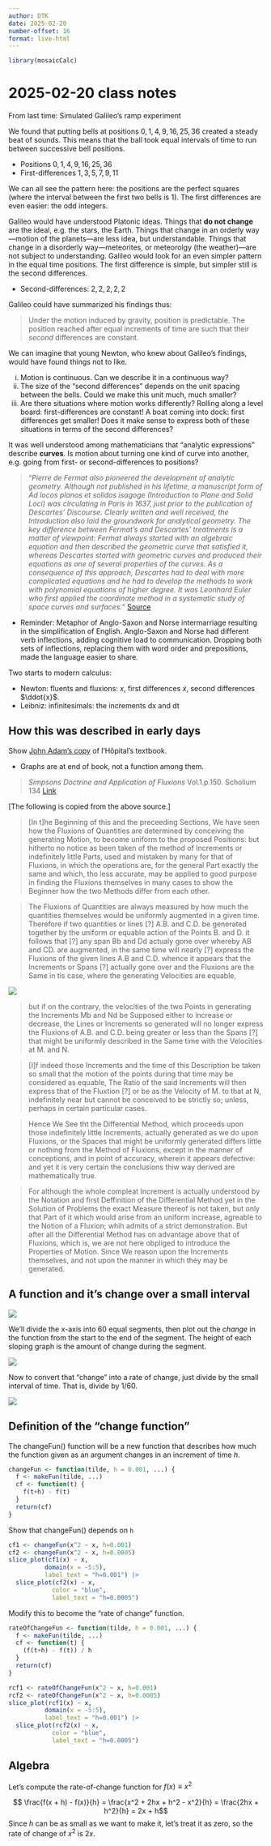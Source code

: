 ```yaml
---
author: DTK
date: 2025-02-20
number-offset: 16
format: live-html
---
```


```r
library(mosaicCalc)
```

# 2025-02-20 class notes

From last time: Simulated Galileo's ramp experiment

We found that putting bells at positions $0, 1, 4, 9, 16, 25, 36$ created a steady beat of sounds. This means that the ball took equal intervals of time to run between successive bell positions. 

- Positions        $0, 1, 4, 9, 16, 25, 36$
- First-differences $1, 3, 5, 7, 9, 11$

We can all see the pattern here: the positions are the perfect squares (where the interval between the first two bells is 1). The first differences are even easier: the odd integers.

Galileo would have understood Platonic ideas. Things that **do not change** are the ideal, e.g. the stars, the Earth. Things that change in an orderly way---motion of the planets---are less idea, but understandable. Things that change in a disorderly way---meteorites, or meteorolgy (the weather)---are not subject to understanding. Galileo would look for an even simpler pattern in the equal time positions. The first difference is simple, but simpler still is the second differences.

- Second-differences: $2, 2, 2, 2, 2$

Galileo could have summarized his findings thus: 

> Under the motion induced by gravity, position is predictable. The position reached after equal increments of time are such that their *second* differences are constant.

We can imagine that young Newton, who knew about Galileo's findings, would have found things not to like.

i. Motion is continuous. Can we describe it in a continuous way?
ii. The size of the "second differences" depends on the unit spacing between the bells. Could we make this unit much, much smaller?
iii. Are there situations where motion works differently?  Rolling along a level board: first-differences are constant! A boat coming into dock: first differences get smaller! Does it make sense to express both of these situations in terms of the second differences?

It was well understood among mathematicians that "analytic expressions" describe **curves**. Is motion about turning one kind of curve into another, e.g. going from first- or second-differences to positions?

> "*Pierre de Fermat also pioneered the development of analytic geometry. Although not published in his lifetime, a manuscript form of Ad locos planos et solidos isagoge (Introduction to Plane and Solid Loci) was circulating in Paris in 1637, just prior to the publication of Descartes' Discourse. Clearly written and well received, the Introduction also laid the groundwork for analytical geometry. The key difference between Fermat's and Descartes' treatments is a matter of viewpoint: Fermat always started with an algebraic equation and then described the geometric curve that satisfied it, whereas Descartes started with geometric curves and produced their equations as one of several properties of the curves. As a consequence of this approach, Descartes had to deal with more complicated equations and he had to develop the methods to work with polynomial equations of higher degree. It was Leonhard Euler who first applied the coordinate method in a systematic study of space curves and surfaces.*" [Source](https://en.wikipedia.org/wiki/Analytic_geometry)

- Reminder: Metaphor of Anglo-Saxon and Norse intermarriage resulting in the simplification of English. Anglo-Saxon and Norse had different verb inflections, adding cognitive load to communication. Dropping both sets of inflections, replacing them with word order and prepositions, made the language easier to share.

Two starts to modern calculus:

- Newton: fluents and fluxions: $x$, first differences $\dot{x}$, second differences $\ddot{x}$.
- Leibniz: infinitesimals: the increments dx and dt


## How this was described in early days

Show [John Adam's copy](www/analysedesinfini00lhos.pdf) of l'Hôpital's textbook. 

- Graphs are at end of book, not a function among them.

> *Simpsons Doctrine and Application of Fluxions* Vol.1.p.150. Scholium 134 [Link](https://archive.org/details/doctrineandappli00simpiala/page/32/mode/2up)

[The following is copied from the above source.]

> [In t]he Beginning of this and the preceeding Sections, We have seen how the Fluxions of Quantities are determined by conceiving the generating Motion, to become uniform to the proposed Positions: but hitherto no notice as been taken of the method of Increments or indefinitely little Parts, used and mistaken by many for that of Fluxions, in which the operations are, for the general Part exactly the same and which, tho less accurate, may be applied to good purpose in finding the Fluxions themselves in many cases to show the Beginner how the two Methods differ from each other.

> The Fluxions of Quantities are always measured by how much the quantities themselves would be uniformly augmented in a given time. Therefore if two quantities or lines [?] A.B. and C.D. be generated together by the uniform or equable action of the Points B. and D. it follows that [?] any span Bb and Dd actualy gone over whereby AB and CD. are augmented, in the  same time will nearly [?] express the Fluxions of the given lines A.B and C.D. whence it appears that the Increments or Spans [?] actually gone over and the Fluxions are the Same in tis case, where the generating Velocities are equable,

![](hand-drawing.png)

> but if on the contrary, the velocities of the two Points in generating the Increments Mb and Nd be Supposed either to increase or decrease, the Lines or Increments so generated will no longer express the Fluxions of A.B. and C.D. being greater or less than the Spans [?] that might be uniformly described in the Same time with the Velocities at M. and N.

> [I]f indeed those Increments and the time of this Description be taken so small that the motion of the points during that time may be considered as equable, The Ratio of the said Increments will then express that of the Fluxtion [?] or be as the Velocity of M. to that at N, indefinitely near but cannot be conceived to be strictly so; unless, perhaps in certain particular cases.

> Hence We See tht the Differential Method, which proceeds upon those indefinitely little Increments, actually generated as we do upon Fluxions, or the Spaces that might be uniformly generated differs little or nothing from the Method of Fluxions, except in the manner of conceptions, and in point of accuracy, wherein it appears defective: and yet it is very certain the conclusions thiw way derived are mathematically true.

> For although the whole compleat Increment is actually understood by the Notation and first Deffinition of the Differential Method yet in the Solution of Problems the exact Measure thereof is not taken, but only that Part of it which would arise from an uniform increase, agreable to the Notion of a Fluxion; whih admits of a strict demonstration. But after all the Differential Method has on advantage above that of Fluxions, which is, we are not here obpliged to introduce the Properties of Motion. Since We reason upon the Increments themselves, and not upon the manner in which they may be generated.

## A function and it's change over a small interval

![](www/slope-rose.png)

We'll divide the x-axis into 60 equal segments, then plot out the *change* in the function from the start to the end of the segment.
The height of each sloping graph is the amount of change during the segment.

![](www/slope-segments.png)


Now to convert that "change" into a rate of change, just divide by the small interval of time. That is, divide by 1/60.

![](www/rate-of-change.png)

## Definition of the "change function"

The changeFun() function will be a new function that describes how much the function given as an argument changes in an increment of time $h$.

```r
changeFun <- function(tilde, h = 0.001, ...) {
  f <- makeFun(tilde, ...)
  cf <- function(t) {
    f(t+h) - f(t)
  }
  return(cf)
}
```


Show that changeFun() depends on `h`

```r
cf1 <- changeFun(x^2 ~ x, h=0.001)
cf2 <- changeFun(x^2 ~ x, h=0.0005)
slice_plot(cf1(x) ~ x, 
          domain(x = -5:5),
          label_text = "h=0.001") |>
  slice_plot(cf2(x) ~ x, 
            color = "blue",
            label_text = "h=0.0005") 
```  

Modify this to become the "rate of change" function.

```r
rateOfChangeFun <- function(tilde, h = 0.001, ...) {
  f <- makeFun(tilde, ...)
  cf <- function(t) {
    (f(t+h) - f(t)) / h
  }
  return(cf)
}
```

```r
rcf1 <- rateOfChangeFun(x^2 ~ x, h=0.001)
rcf2 <- rateOfChangeFun(x^2 ~ x, h=0.0005)
slice_plot(rcf1(x) ~ x, 
          domain(x = -5:5),
          label_text = "h=0.001") |>
  slice_plot(rcf2(x) ~ x, 
            color = "blue",
            label_text = "h=0.0005") 
```

## Algebra

Let's compute the rate-of-change function for $f(x) \equiv x^2$

$$ \frac{f(x + h) - f(x)}{h} = 
\frac{x^2 + 2hx + h^2 - x^2}{h} = \frac{2hx + h^2}{h} = 2x + h$$
Since $h$ can be as small as we want to make it, let's treat it as zero, so the rate of change of $x^2$ is $2x$.

